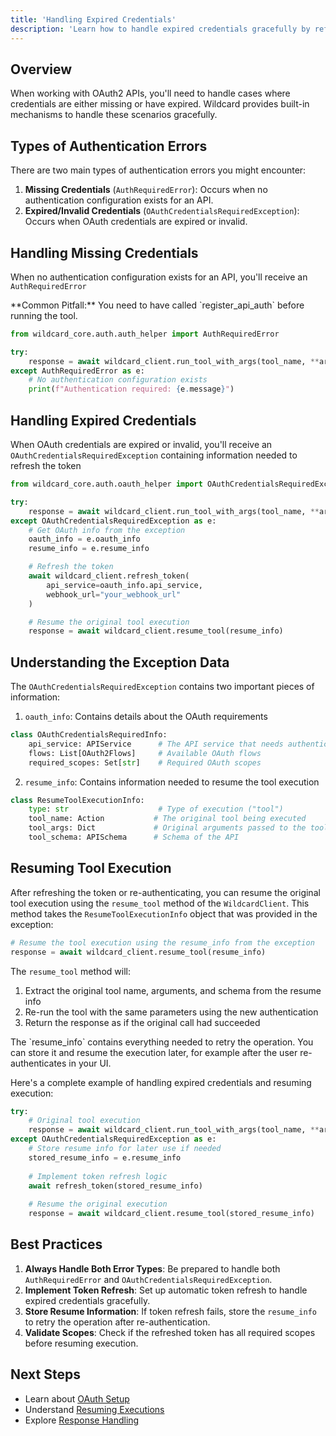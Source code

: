 ```yaml
---
title: 'Handling Expired Credentials'
description: 'Learn how to handle expired credentials gracefully by refreshing the token and resuming the tool execution'
---
```


## Overview

When working with OAuth2 APIs, you'll need to handle cases where credentials are either missing or have expired. Wildcard provides built-in mechanisms to handle these scenarios gracefully.

## Types of Authentication Errors

There are two main types of authentication errors you might encounter:

1. **Missing Credentials** (`AuthRequiredError`): Occurs when no authentication configuration exists for an API.
2. **Expired/Invalid Credentials** (`OAuthCredentialsRequiredException`): Occurs when OAuth credentials are expired or invalid.

## Handling Missing Credentials

When no authentication configuration exists for an API, you'll receive an `AuthRequiredError`

<Note>
**Common Pitfall:** You need to have called `register_api_auth` before running the tool.
</Note>

```python
from wildcard_core.auth.auth_helper import AuthRequiredError

try:
    response = await wildcard_client.run_tool_with_args(tool_name, **args)
except AuthRequiredError as e:
    # No authentication configuration exists
    print(f"Authentication required: {e.message}")
```

## Handling Expired Credentials

When OAuth credentials are expired or invalid, you'll receive an `OAuthCredentialsRequiredException` containing information needed to refresh the token

```python
from wildcard_core.auth.oauth_helper import OAuthCredentialsRequiredException

try:
    response = await wildcard_client.run_tool_with_args(tool_name, **args)
except OAuthCredentialsRequiredException as e:
    # Get OAuth info from the exception
    oauth_info = e.oauth_info
    resume_info = e.resume_info

    # Refresh the token
    await wildcard_client.refresh_token(
        api_service=oauth_info.api_service,
        webhook_url="your_webhook_url"
    )

    # Resume the original tool execution
    response = await wildcard_client.resume_tool(resume_info)
```

## Understanding the Exception Data

The `OAuthCredentialsRequiredException` contains two important pieces of information:

1. `oauth_info`: Contains details about the OAuth requirements
```python
class OAuthCredentialsRequiredInfo:
    api_service: APIService      # The API service that needs authentication
    flows: List[OAuth2Flows]     # Available OAuth flows
    required_scopes: Set[str]    # Required OAuth scopes
```

2. `resume_info`: Contains information needed to resume the tool execution
```python
class ResumeToolExecutionInfo:
    type: str                    # Type of execution ("tool")
    tool_name: Action           # The original tool being executed
    tool_args: Dict             # Original arguments passed to the tool
    tool_schema: APISchema      # Schema of the API
```

## Resuming Tool Execution

After refreshing the token or re-authenticating, you can resume the original tool execution using the `resume_tool` method of the `WildcardClient`. This method takes the `ResumeToolExecutionInfo` object that was provided in the exception:

```python
# Resume the tool execution using the resume_info from the exception
response = await wildcard_client.resume_tool(resume_info)
```

The `resume_tool` method will:
1. Extract the original tool name, arguments, and schema from the resume info
2. Re-run the tool with the same parameters using the new authentication
3. Return the response as if the original call had succeeded

<Note>
The `resume_info` contains everything needed to retry the operation. You can store it and resume the execution later, for example after the user re-authenticates in your UI.
</Note>

Here's a complete example of handling expired credentials and resuming execution:

```python
try:
    # Original tool execution
    response = await wildcard_client.run_tool_with_args(tool_name, **args)
except OAuthCredentialsRequiredException as e:
    # Store resume info for later use if needed
    stored_resume_info = e.resume_info
    
    # Implement token refresh logic
    await refresh_token(stored_resume_info)
    
    # Resume the original execution
    response = await wildcard_client.resume_tool(stored_resume_info)
```

## Best Practices

1. **Always Handle Both Error Types**: Be prepared to handle both `AuthRequiredError` and `OAuthCredentialsRequiredException`.
2. **Implement Token Refresh**: Set up automatic token refresh to handle expired credentials gracefully.
3. **Store Resume Information**: If token refresh fails, store the `resume_info` to retry the operation after re-authentication.
4. **Validate Scopes**: Check if the refreshed token has all required scopes before resuming execution.

## Next Steps

- Learn about [OAuth Setup](/authentication/oauth-setup)
- Understand [Resuming Executions](/authentication/resuming-executions)
- Explore [Response Handling](/core/processed-response) 